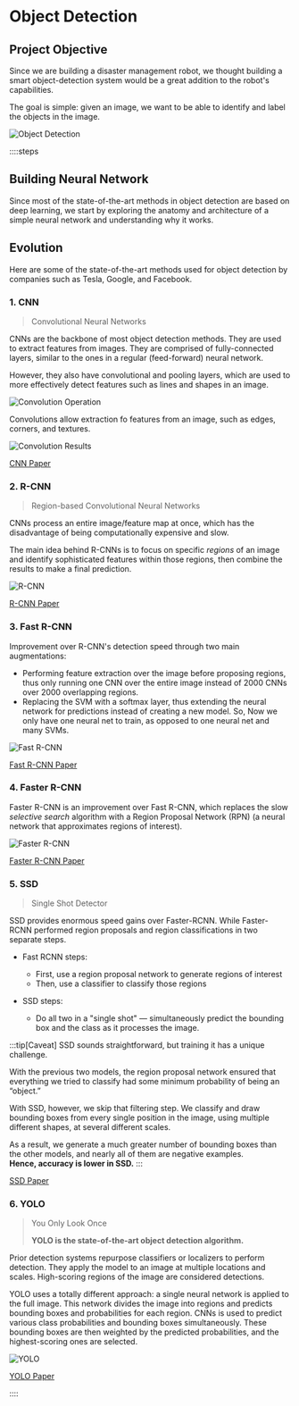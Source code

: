 # Object Detection

## Project Objective

Since we are building a disaster management robot,
we thought building a smart object-detection system
would be a great addition to the robot's capabilities.

The goal is simple: given an image, we want to be able to identify
and label the objects in the image.

![Object Detection](/object-detection.png)

::::steps

## Building Neural Network

Since most of the state-of-the-art methods in object detection are based on deep learning,
we start by exploring the anatomy and architecture of a simple neural network
and understanding why it works.

## Evolution

Here are some of the state-of-the-art methods used for object detection
by companies such as Tesla, Google, and Facebook.

### 1. CNN

> Convolutional Neural Networks

CNNs are the backbone of most object detection methods. They are used to extract features from images.
They are comprised of fully-connected layers, similar to the ones in a regular (feed-forward) neural network.

However, they also have convolutional and pooling layers, which are used to more effectively detect features
such as lines and shapes in an image.

![Convolution Operation](/convolution.gif)

Convolutions allow extraction fo features from an image, such as edges, corners, and textures.

![Convolution Results](/convolution.jpeg)

[CNN Paper](https://arxiv.org/abs/1409.1556)

### 2. R-CNN

> Region-based Convolutional Neural Networks

CNNs process an entire image/feature map at once, which 
has the disadvantage of being computationally expensive and slow.

The main idea behind R-CNNs is to focus on specific _regions_ of an image
and identify sophisticated features within those regions,
then combine the results to make a final prediction.

![R-CNN](/RCNN.webp)

[R-CNN Paper](https://arxiv.org/abs/1311.2524)

### 3. Fast R-CNN

Improvement over R-CNN's detection speed through two main augmentations:

- Performing feature extraction over the image before proposing regions,
  thus only running one CNN over the entire image instead of 2000 CNNs over 2000 overlapping regions.
- Replacing the SVM with a softmax layer, thus extending the neural network for predictions
  instead of creating a new model. So, Now we only have one neural net to train,
  as opposed to one neural net and many SVMs.

![Fast R-CNN](/FastRCNN.webp)

[Fast R-CNN Paper](https://arxiv.org/abs/1504.08083)

### 4. Faster R-CNN

Faster R-CNN is an improvement over Fast R-CNN, which replaces the slow
_selective search_ algorithm
with a Region Proposal Network (RPN) (a neural network
that approximates regions of interest).

![Faster R-CNN](/FasterRCNN.webp)

[Faster R-CNN Paper](https://arxiv.org/abs/1506.01497)

### 5. SSD

> Single Shot Detector

SSD provides enormous speed gains over Faster-RCNN.
While Faster-RCNN performed region proposals and region classifications in two separate steps.

- Fast RCNN steps:

  - First, use a region proposal network to generate regions of interest
  - Then, use a classifier to classify those regions

- SSD steps:

  - Do all two in a "single shot" &mdash; simultaneously predict the bounding box and the class as it processes the image.

:::tip[Caveat]
SSD sounds straightforward, but training it has a unique challenge.

With the previous two models, the region proposal network ensured that
everything we tried to classify had some minimum probability of being an “object.”

With SSD, however, we skip that filtering step.
We classify and draw bounding boxes from every single position in the image,
using multiple different shapes, at several different scales.

As a result, we generate a much greater number of bounding boxes than the other models,
and nearly all of them are negative examples.  
**Hence, accuracy is lower in SSD.**
:::

[SSD Paper](https://arxiv.org/abs/1512.02325)

### 6. YOLO

> You Only Look Once
>
> **YOLO is the state-of-the-art object detection algorithm.**

Prior detection systems repurpose classifiers or localizers to perform detection.
They apply the model to an image at multiple locations and scales.
High-scoring regions of the image are considered detections.

YOLO uses a totally different approach:
a single neural network is applied to the full image.
This network divides the image into regions and predicts bounding boxes and probabilities for each region.
CNNs is used to predict various class probabilities and bounding boxes simultaneously.
These bounding boxes are then weighted by the predicted probabilities,
and the highest-scoring ones are selected.

![YOLO](/YOLO.webp)

[YOLO Paper](https://arxiv.org/abs/1506.02640)

::::
